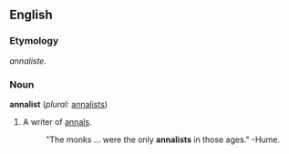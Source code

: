 ==English==

===Etymology===
{{F.}} ''annaliste.''

===Noun===
'''annalist'''  (''plural:'' [[annalists]])
# A writer of [[annal]]s.
#:"The monks ... were the only '''annalists''' in those ages."  -Hume.